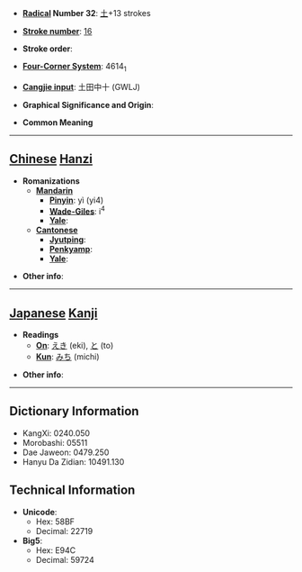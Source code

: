 * '''[[Wiktionary:Chinese radical index| Radical]] Number 32''': [[Wiktionary:Chinese radical index 土|土]]+13 strokes

* '''[[Wiktionary:Chinese total strokes index|Stroke number]]''': [[Wiktionary:Chinese total strokes index 16|16]]

* '''Stroke order''': 

* '''[[Wiktionary:Chinese four corner index|Four-Corner System]]''': 4614<sub>1</sub>

* '''[[Wiktionary:Chinese Cangjie index|Cangjie input]]''': 土田中十 (GWLJ)

* '''Graphical Significance and Origin''': 

* '''Common Meaning'''

----

== [[Chinese]] [[Hanzi]] ==

* '''Romanizations'''
** '''[[Mandarin]]'''
*** '''[[Pinyin]]''': yì (yi4)
*** '''[[Wade-Giles]]''': i<sup>4</sup>
*** '''[[Yale]]''': 
** '''[[Cantonese]]'''
*** '''[[Jyutping]]''':
*** '''[[Penkyamp]]''': 
*** '''[[Yale]]''': 

* '''Other info''': 

----

== [[Japanese]] [[Kanji]] ==

* '''Readings'''
** '''[[On]]''': [[えき]] (eki), [[と]] (to)
** '''[[Kun]]''': [[みち]] (michi)

* '''Other info''':  

----

== Dictionary Information ==

* KangXi: 0240.050
* Morobashi: 05511
* Dae Jaweon: 0479.250
* Hanyu Da Zidian: 10491.130

== Technical Information ==

* '''Unicode''':
** Hex: 58BF
** Decimal: 22719
* '''Big5''':
** Hex: E94C
** Decimal: 59724